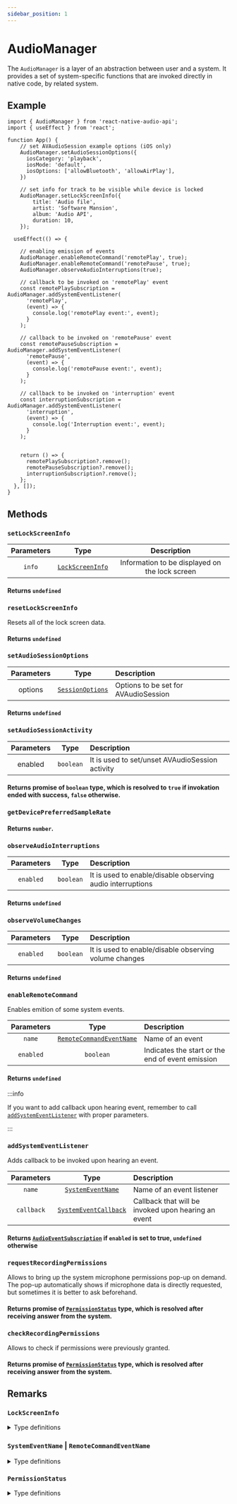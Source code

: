 ```yaml
---
sidebar_position: 1
---
```



# AudioManager

The `AudioManager` is a layer of an abstraction between user and a system. 
It provides a set of system-specific functions that are invoked directly in native code, by related system.

## Example

```tsx
import { AudioManager } from 'react-native-audio-api';
import { useEffect } from 'react';

function App() {
    // set AVAudioSession example options (iOS only)
    AudioManager.setAudioSessionOptions({
      iosCategory: 'playback',
      iosMode: 'default',
      iosOptions: ['allowBluetooth', 'allowAirPlay'],
    })

    // set info for track to be visible while device is locked
    AudioManager.setLockScreenInfo({
        title: 'Audio file',
        artist: 'Software Mansion',
        album: 'Audio API',
        duration: 10,
    });

  useEffect(() => {

    // enabling emission of events
    AudioManager.enableRemoteCommand('remotePlay', true);
    AudioManager.enableRemoteCommand('remotePause', true);
    AudioManager.observeAudioInterruptions(true);

    // callback to be invoked on 'remotePlay' event
    const remotePlaySubscription = AudioManager.addSystemEventListener(
      'remotePlay',
      (event) => {
        console.log('remotePlay event:', event);
      }
    );

    // callback to be invoked on 'remotePause' event
    const remotePauseSubscription = AudioManager.addSystemEventListener(
      'remotePause',
      (event) => {
        console.log('remotePause event:', event);
      }
    );

    // callback to be invoked on 'interruption' event
    const interruptionSubscription = AudioManager.addSystemEventListener(
      'interruption',
      (event) => {
        console.log('Interruption event:', event);
      }
    );


    return () => {
      remotePlaySubscription?.remove();
      remotePauseSubscription?.remove();
      interruptionSubscription?.remove();
    };
  }, []);
}
```

## Methods

### `setLockScreenInfo`

| Parameters | Type | Description |
| :---: | :---: | :-----: |
| `info` | [`LockScreenInfo`](/system/audio-manager#lockscreeninfo) | Information to be displayed on the lock screen |

#### Returns `undefined`

### `resetLockScreenInfo`

Resets all of the lock screen data.

#### Returns `undefined`

### `setAudioSessionOptions` <OnlyiOS />

| Parameters | Type | Description |
| :---: | :---: | :---- |
| options | [`SessionOptions`](/system/audio-manager#sessionoptions) | Options to be set for AVAudioSession |

#### Returns `undefined`

### `setAudioSessionActivity` <OnlyiOS />

| Parameters | Type | Description |
| :---: | :---: | :---- |
| enabled | `boolean` | It is used to set/unset AVAudioSession activity |

#### Returns promise of `boolean` type, which is resolved to `true` if invokation ended with success, `false` otherwise.

### `getDevicePreferredSampleRate`

#### Returns `number`.

### `observeAudioInterruptions`

| Parameters | Type | Description |
| :---: | :---: | :---- |
| `enabled` | `boolean` | It is used to enable/disable observing audio interruptions |

#### Returns `undefined`

### `observeVolumeChanges`

| Parameters | Type | Description |
| :---: | :---: | :---- |
| `enabled` | `boolean` | It is used to enable/disable observing volume changes |

#### Returns `undefined`

### `enableRemoteCommand`

Enables emition of some system events.

| Parameters | Type | Description |
| :---: | :---: | :---- |
| `name` | [`RemoteCommandEventName`](/system/audio-manager#systemeventname--remotecommandeventname) | Name of an event |
| `enabled` | `boolean` | Indicates the start or the end of event emission |

#### Returns `undefined`

:::info

If you want to add callback upon hearing event, remember to call [`addSystemEventListener`](/system/audio-manager#addsystemeventlistener)
with proper parameters.

:::


### `addSystemEventListener`

Adds callback to be invoked upon hearing an event.

| Parameters | Type | Description |
| :---: | :---: | :---- |
| `name` | [`SystemEventName`](/system/audio-manager#systemeventname--remotecommandeventname) | Name of an event listener |
| `callback` | [`SystemEventCallback`](/system/audio-manager#systemeventname--remotecommandeventname) | Callback that will be invoked upon hearing an event |

#### Returns [`AudioEventSubscription`](/system/audio-manager#audioeventsubscription) if `enabled` is set to true, `undefined` otherwise

### `requestRecordingPermissions`

Allows to bring up the system microphone permissions pop-up on demand. The pop-up automatically shows if microphone data
is directly requested, but sometimes it is better to ask beforehand.

#### Returns promise of [`PermissionStatus`](/system/audio-manager#permissionstatus) type, which is resolved after receiving answer from the system.

### `checkRecordingPermissions`

Allows to check if permissions were previously granted.

#### Returns promise of [`PermissionStatus`](/system/audio-manager#permissionstatus) type, which is resolved after receiving answer from the system.

## Remarks

### `LockScreenInfo`

<details>
<summary>Type definitions</summary>
```typescript
interface BaseLockScreenInfo {
  [key: string]: string | boolean | number | undefined;
}

//state_playing if track is played, state_paused otherwise
type MediaState = 'state_playing' | 'state_paused';

interface LockScreenInfo extends BaseLockScreenInfo {
  title?: string; //title of the track
  artwork?: string; //uri to the artwork
  artist?: string; //name of the artist
  album?: string; //name of the album
  duration?: number; //duration in seconds
  description?: string; // android only, description of the track
  state?: MediaState;
  speed?: number; //playback rate
  elapsedTime?: number; //elapsed time of an audio in seconds
}
```
</details>

### `SessionOptions` 

<details>
<summary>Type definitions</summary>
```typescript
type IOSCategory =
  | 'record'
  | 'ambient'
  | 'playback'
  | 'multiRoute'
  | 'soloAmbient'
  | 'playAndRecord';

type IOSMode =
  | 'default'
  | 'gameChat'
  | 'videoChat'
  | 'voiceChat'
  | 'measurement'
  | 'voicePrompt'
  | 'spokenAudio'
  | 'moviePlayback'
  | 'videoRecording';

type IOSOption =
  | 'duckOthers'
  | 'allowAirPlay'
  | 'mixWithOthers'
  | 'allowBluetooth'
  | 'defaultToSpeaker'
  | 'allowBluetoothA2DP'
  | 'overrideMutedMicrophoneInterruption'
  | 'interruptSpokenAudioAndMixWithOthers';

interface SessionOptions {
  iosMode?: IOSMode;
  iosOptions?: IOSOption[];
  iosCategory?: IOSCategory;
}
```
</details>


### `SystemEventName` | `RemoteCommandEventName`

<details>
<summary>Type definitions</summary>
```typescript
interface EventEmptyType {}

interface EventTypeWithValue {
  value: number;
}

interface OnInterruptionEventType {
  type: 'ended' | 'began'; //if interruption event has started or ended
  shouldResume: boolean; //if we should resume playing after interruption
}

interface OnRouteChangeEventType {
  reason:
    | 'Unknown'
    | 'Override'
    | 'CategoryChange'
    | 'WakeFromSleep'
    | 'NewDeviceAvailable'
    | 'OldDeviceUnavailable'
    | 'ConfigurationChange'
    | 'NoSuitableRouteForCategory';
}

// visit https://developer.apple.com/documentation/mediaplayer/mpremotecommandcenter?language=objc
// for further info
interface RemoteCommandEvents {
  remotePlay: EventEmptyType;
  remotePause: EventEmptyType;
  remoteStop: EventEmptyType;
  remoteTogglePlayPause: EventEmptyType; // iOS only
  remoteChangePlaybackRate: EventTypeWithValue;
  remoteNextTrack: EventEmptyType;
  remotePreviousTrack: EventEmptyType;
  remoteSkipForward: EventTypeWithValue;
  remoteSkipBackward: EventTypeWithValue; // iOS only
  remoteSeekForward: EventEmptyType; // iOS only
  remoteSeekBackward: EventEmptyType;
  remoteChangePlaybackPosition: EventTypeWithValue;
}

type SystemEvents = RemoteCommandEvents & {
  volumeChange: EventTypeWithValue; //triggered when volume level is changed
  interruption: OnInterruptionEventType; //triggered when f.e. some app wants to play music when we are playing
  routeChange: OnRouteChangeEventType; //change of output f.e. from speaker to headphones, events are always emitted!
};

type RemoteCommandEventName = keyof RemoteCommandEvents;
type SystemEventName = keyof SystemEvents;
type SystemEventCallback<Name extends SystemEventName> = (
  event: SystemEvents[Name]
) => void;
```
</details>


### `AudioEventSubscription`

<details>
<summary>Type definitions</summary>
```typescript
class AudioEventSubscription {
  private readonly audioEventEmitter: AudioEventEmitter;
  private readonly eventName: AudioEventName;
  /** @internal */
  public readonly subscriptionId: string;

  constructor(
    subscriptionId: string,
    eventName: AudioEventName,
    audioEventEmitter: AudioEventEmitter
  ) {
    this.subscriptionId = subscriptionId;
    this.eventName = eventName;
    this.audioEventEmitter = audioEventEmitter;
  }

  public remove(): void {
    this.audioEventEmitter.removeAudioEventListener(
      this.eventName,
      this.subscriptionId
    );
  }
}
```
</details>

### `PermissionStatus`

<details>
<summary>Type definitions</summary>
```typescript
type PermissionStatus = 'Undetermined' | 'Denied' | 'Granted';
```
</details>
